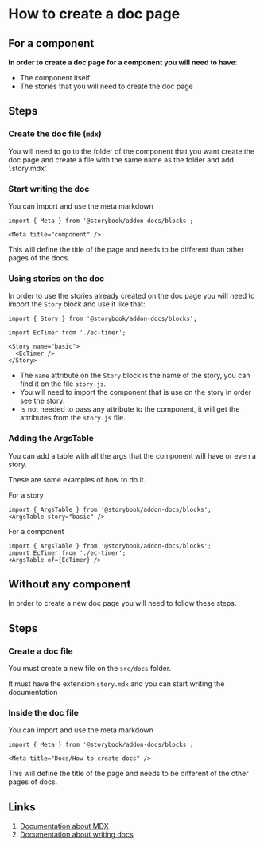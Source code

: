 
<Meta title="Docs/How to create docs" />

# How to create a doc page

## For a component

__In order to create a doc page for a component you will need to have__:

* The component itself
* The stories that you will need to create the doc page

## **Steps**

### Create the doc file (`mdx`)

You will need to go to the folder of the component that you want create the doc page and create a file with the same name as the folder
and add '.story.mdx'


### Start writing the doc

You can import and use the meta markdown
```
import { Meta } from '@storybook/addon-docs/blocks';

<Meta title="component" />
```
This will define the title of the page and needs to be different than other pages of the docs.

### Using stories on the doc

In order to use the stories already created on the doc page you will need to import the `Story` block and use it like that:
```
import { Story } from '@storybook/addon-docs/blocks';

import EcTimer from './ec-timer';

<Story name="basic">
  <EcTimer />
</Story>
```

  - The `name` attribute on the `Story` block is the name of the story, you can find it on the file `story.js`.
  - You will need to import the component that is use on the story in order see the story.
  - Is not needed to pass any attribute to the component, it will get the attributes from the `story.js` file.

### Adding the ArgsTable

You can add a table with all the args that the component will have or even a story.

These are some examples of how to do it.

For a story

```
import { ArgsTable } from '@storybook/addon-docs/blocks';
<ArgsTable story="basic" />
```

For a component

```
import { ArgsTable } from '@storybook/addon-docs/blocks';
import EcTimer from './ec-timer';
<ArgsTable of={EcTimer} />
```

## Without any component

In order to create a new doc page you will need to follow these steps.

## Steps

### Create a doc file

You must create a new file on the `src/docs` folder.

It must have the extension `story.mdx` and you can start writing the documentation


### Inside the doc file

You can import and use the meta markdown
```
import { Meta } from '@storybook/addon-docs/blocks';

<Meta title="Docs/How to create docs" />
```
This will define the title of the page and needs to be different of the other pages of docs.


## Links

1. [Documentation about MDX](https://guides.github.com/features/mastering-markdown/)
2. [Documentation about writing docs](https://storybook.js.org/docs/react/writing-docs/introduction)